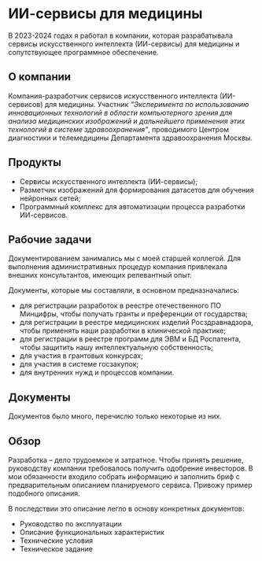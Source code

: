 # ИИ-сервисы для медицины

В 2023-2024 годах я работал в компании, которая разрабатывала сервисы искусственного интеллекта (ИИ-сервисы) для медицины и сопутствующее программное обеспечение. 

## О компании

Компания-разработчик сервисов искусственного интеллекта (ИИ-сервисов) для медицины. Участник *"Эксперимента по использованию инновационных технологий в области компьютерного зрения для анализа медицинских изображений и дальнейшего применения этих технологий в системе здравоохранения"*, проводимого Центром диагностики и телемедицины Департамента здравоохранения Москвы.

## Продукты

- Сервисы искусственного интеллекта (ИИ-сервисы);
- Разметчик изображений для формирования датасетов для обучения нейронных сетей;
- Программный комплекс для автоматизации процесса разработки ИИ-сервисов.

## Рабочие задачи

Документированием занимались мы с моей старшей коллегой. Для выполнения административных процедур компания привлекала внешних консультантов, имеющих релевантный опыт.

Документы, которые мы составляли, в основном предназначались:

- для регистрации разработок в реестре отечественного ПО Минцифры, чтобы получать гранты и преференции от государства;
- для регистрации в реестре медицинских изделий Росздравнадзора, чтобы применять наши разработки в клинической практике;
- для регистрации в реестре программ для ЭВМ и БД Роспатента, чтобы защитить нашу интеллектуальную собственность;
- для участия в грантовых конкурсах;
- для участия в системе госзакупок;
- для внутренних нужд и процессов компании.

## Документы

Документов было много, перечислю только некоторые из них.





## Обзор
Разработка – дело трудоемкое и затратное. Чтобы принять решение, руководству компании требовалось получить одобрение инвесторов. В мои обязанности входило собрать информацию и заполнить бриф с предварительным описанием планируемого сервиса. Привожу пример подобного описания.

В последствии это описание легло в основу конкретных документов:

 - Руководство по эксплуатации
 - Описание функциональных характеристик
 - Технические условия
 - Техническое задание
